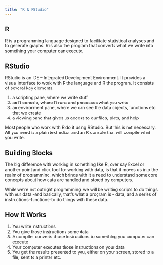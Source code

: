 ```yaml
---
title: "R & RStudio"
---
```


## R

R is a programming language designed to facilitate statistical analyses and to generate graphs. R is also the program that converts what we write into something your computer can execute.

## RStudio

RStudio is an IDE -- Integrated Development Environment. It provides a visual interface to work with R the language and R the program. It consists of several key elements.

1. a scripting pane, where we write stuff
2. an R console, where R runs and processes what you write
3. an environment pane, where we can see the data objects, functions etc that we create
4. a viewing pane that gives us access to our files, plots, and help

<div class = "note">
Most people who work with R do it using RStudio. But this is not necessary. All you need is a plain text editor and an R console that will compile what you write.
</div>

## Building Blocks

The big difference with working in something like R, over say Excel or another point and click tool for working with data, is that it moves us into the realm of programming, which brings with it a need to understand some core concepts about how data are handled and stored by computers.

While we're not outright programming, we will be writing scripts to do things with our data --and basically, that's what a program is -- data, and a series of instructions--functions--to do things with these data.

## How it Works

1. You write instructions
2. You give those instructions some data
3. A compiler converts those instructions to something you computer can execute
4. Your computer executes those instructions on your data
5. You get the results presented to you, either on your screen, stored to a file, sent to a printer etc.